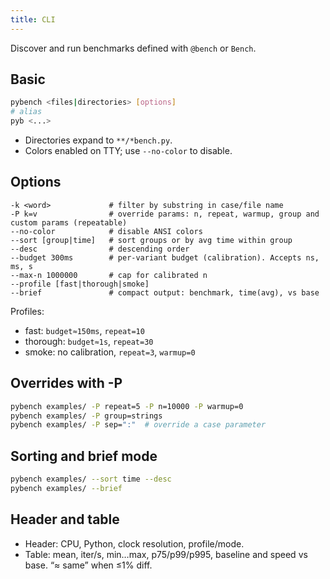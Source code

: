 ```yaml
---
title: CLI
---
```


Discover and run benchmarks defined with `@bench` or `Bench`.

## Basic

```bash
pybench <files|directories> [options]
# alias
pyb <...>
```

- Directories expand to `**/*bench.py`.
- Colors enabled on TTY; use `--no-color` to disable.

## Options

```text
-k <word>             # filter by substring in case/file name
-P k=v                # override params: n, repeat, warmup, group and custom params (repeatable)
--no-color            # disable ANSI colors
--sort [group|time]   # sort groups or by avg time within group
--desc                # descending order
--budget 300ms        # per-variant budget (calibration). Accepts ns, ms, s
--max-n 1000000       # cap for calibrated n
--profile [fast|thorough|smoke]
--brief               # compact output: benchmark, time(avg), vs base
```

Profiles:
- fast: `budget≈150ms`, `repeat=10`
- thorough: `budget≈1s`, `repeat=30`
- smoke: no calibration, `repeat=3`, `warmup=0`

## Overrides with -P

```bash
pybench examples/ -P repeat=5 -P n=10000 -P warmup=0
pybench examples/ -P group=strings
pybench examples/ -P sep=":"  # override a case parameter
```

## Sorting and brief mode

```bash
pybench examples/ --sort time --desc
pybench examples/ --brief
```

## Header and table

- Header: CPU, Python, clock resolution, profile/mode.
- Table: mean, iter/s, min…max, p75/p99/p995, baseline and speed vs base. “≈ same” when ≤1% diff.
